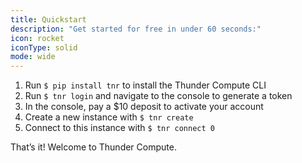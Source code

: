 ```yaml
---
title: Quickstart
description: "Get started for free in under 60 seconds:"
icon: rocket
iconType: solid
mode: wide
---
```



1.  Run `$ pip install tnr` to install the Thunder Compute CLI
2.  Run `$ tnr login` and navigate to the console to generate a token
3.  In the console, pay a $10 deposit to activate your account
4.  Create a new instance with `$ tnr create`
5.  Connect to this instance with `$ tnr connect 0`

That’s it! Welcome to Thunder Compute.
